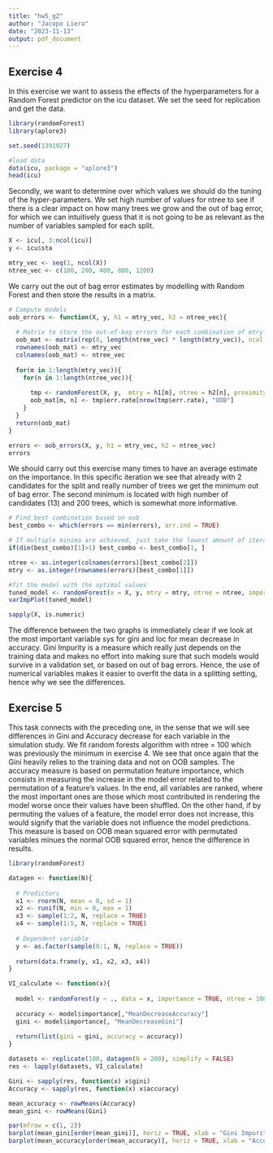 ```yaml
---
title: "hw5_g2"
author: "Jacopo Liera"
date: "2023-11-13"
output: pdf_document
---
```


## Exercise 4


In this exercise we want to assess the effects of the hyperparameters for a Random Forest predictor on the icu dataset. We set the seed for replication and get the data.
```r
library(randomForest)
library(aplore3)

set.seed(1391927)

#load data
data(icu, package = "aplore3")
head(icu)
```

Secondly, we want to determine over which values we should do the tuning of the hyper-parameters. We set high number of values for ntree to see if there is a clear impact on how many trees we grow and the out of bag error, for which we can intuitively guess that it is not going to be as relevant as the number of variables sampled for each split.

```r
X <- icu[, 3:ncol(icu)]
y <- icu$sta

mtry_vec <- seq(1, ncol(X))
ntree_vec <- c(100, 200, 400, 800, 1200)
```

We carry out the out of bag error estimates by modelling with Random Forest and then store the results in a matrix.
```r
# Compute models
oob_errors <- function(X, y, h1 = mtry_vec, h2 = ntree_vec){
  
  # Matrix to store the out-of-bag errors for each combination of mtry and ntree
  oob_mat <- matrix(rep(0, length(ntree_vec) * length(mtry_vec)), ncol = length(ntree_vec))
  rownames(oob_mat) <- mtry_vec
  colnames(oob_mat) <- ntree_vec
  
  for(m in 1:length(mtry_vec)){
    for(n in 1:length(ntree_vec)){
    
      tmp <- randomForest(X, y,  mtry = h1[m], ntree = h2[n], proximity = TRUE)
      oob_mat[m, n] <- tmp$err.rate[nrow(tmp$err.rate), "OOB"]
    }
  }
  return(oob_mat)
}

errors <- oob_errors(X, y, h1 = mtry_vec, h2 = ntree_vec)
errors
```

We should carry out this exercise many times to have an average estimate on the importance. In this specific iteration we see that already with 2 candidates for the split and really number of trees we get the minimum out of bag error. The second minimum is located with high number of candidates (13) and 200 trees, which is somewhat more informative.
```r
# Find best combination based on oob
best_combo <- which(errors == min(errors), arr.ind = TRUE)

# If multiple minima are achieved, just take the lowest amount of iterations
if(dim(best_combo)[1]>1) best_combo <- best_combo[1, ]

ntree <- as.integer(colnames(errors)[best_combo[2]])
mtry <- as.integer(rownames(errors)[best_combo[1]])
```


```r
#fit the model with the optimal values
tuned_model <- randomForest(x = X, y, mtry = mtry, ntree = ntree, importance = TRUE)
varImpPlot(tuned_model)
```

```r
sapply(X, is.numeric)
```

The difference between the two graphs is immediately clear if we look at the most important variable sys for gini and loc for mean decrease in accuracy. Gini Impurity is a measure which really just depends on the training data and makes no effort into making sure that such models would survive in a validation set, or based on out of bag errors. Hence, the use of numerical variables makes it easier to overfit the data in a splitting setting, hence why we see the differences.

## Exercise 5

This task connects with the preceding one, in the sense that we will see differences in Gini and Accuracy decrease for each variable in the simulation study. We fit random forests algorithm with ntree = 100 which was previously the minimum in exercise 4. We see that once again that the Gini heavily relies to the training data  and not on OOB samples. The accuracy measure is based on permutation feature importance, which consists in measuring the increase in the model error related to the permutation of a feature’s values. In the end, all variables are ranked, where the most important ones are those which most contributed in rendering the model worse once their values have been shuffled. On the other hand, if by permuting the values of a feature, the model error does not increase, this would signify that the variable does not influence the model predictions. This measure is based on OOB mean squared error with permutated variables minues the normal OOB squared error, hence the difference in results.

```r
library(randomForest)

datagen <- function(N){
  
  # Predictors
  x1 <- rnorm(N, mean = 0, sd = 1)
  x2 <- runif(N, min = 0, max = 1)
  x3 <- sample(1:2, N, replace = TRUE)
  x4 <- sample(1:5, N, replace = TRUE)
  
  # Dependent variable
  y <- as.factor(sample(0:1, N, replace = TRUE))
  
  return(data.frame(y, x1, x2, x3, x4))
}

VI_calculate <- function(x){
  
  model <- randomForest(y ~ ., data = x, importance = TRUE, ntree = 100)
  
  accuracy <- model$importance[,"MeanDecreaseAccuracy"]
  gini <- model$importance[, "MeanDecreaseGini"]
  
  return(list(gini = gini, accuracy = accuracy))
}

datasets <- replicate(100, datagen(N = 200), simplify = FALSE)
res <- lapply(datasets, VI_calculate)

Gini <- sapply(res, function(x) x$gini)
Accuracy <- sapply(res, function(x) x$accuracy)

mean_accuracy <- rowMeans(Accuracy)
mean_gini <- rowMeans(Gini)

par(mfrow = c(1, 2))
barplot(mean_gini[order(mean_gini)], horiz = TRUE, xlab = "Gini Impurity Decrease", col = "darkblue")
barplot(mean_accuracy[order(mean_accuracy)], horiz = TRUE, xlab = "Accuracy Decrease", col = "darkblue")
```

